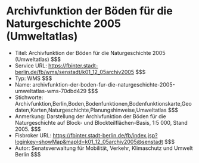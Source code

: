 # Archivfunktion der Böden für die Naturgeschichte 2005 (Umweltatlas)
- Titel: Archivfunktion der Böden für die Naturgeschichte 2005 (Umweltatlas) $$$
- Service URL: https://fbinter.stadt-berlin.de/fb/wms/senstadt/k01_12_05archiv2005 $$$
- Typ: WMS $$$
- Name: archivfunktion-der-boden-fur-die-naturgeschichte-2005-umweltatlas-wms-70dbd429 $$$
- Stichworte: Archivfunktion,Berlin,Boden,Bodenfunktionen,Bodenfunktionskarte,Geodaten,Karten,Naturgeschichte,Planungshinweise,Umweltatlas $$$
- Anmerkung: Darstellung der Archivfunktion der Böden für die Naturgeschichte auf Block- und Blockteilflächen-Basis, 1:5 000, Stand 2005. $$$
- Fisbroker URL: https://fbinter.stadt-berlin.de/fb/index.jsp?loginkey=showMap&mapId=k01_12_05archiv2005@senstadt $$$
- Autor: Senatsverwaltung für Mobilität, Verkehr, Klimaschutz und Umwelt Berlin $$$
